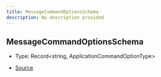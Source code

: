 ```yaml
---
title: MessageCommandOptionsSchema
description: No description provided
---
```


## MessageCommandOptionsSchema

- Type: Record\<string, ApplicationCommandOptionType>

- [Source](https://github.com/underctrl-io/commandkit/blob/f8cc07d11d2ae5ed7f529adff1649936223e27b2/packages/commandkit/src/app/commands/MessageCommandParser.ts#L23)